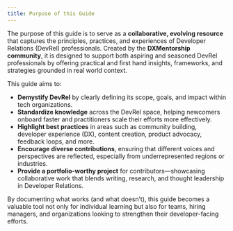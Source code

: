 ```yaml
---
title: Purpose of this Guide
---
```


The purpose of this guide is to serve as a **collaborative, evolving resource** 
that captures the principles, practices, and experiences of Developer Relations (DevRel) professionals. 
Created by the **DXMentorship community**, it is designed to support both aspiring and seasoned
DevRel professionals by offering practical and first hand insights, frameworks, and strategies grounded in
real world context.

This guide aims to:

- **Demystify DevRel** by clearly defining its scope, goals, and impact within tech organizations.
- **Standardize knowledge** across the DevRel space, helping newcomers onboard faster and practitioners scale their efforts more effectively.
- **Highlight best practices** in areas such as community building, developer experience (DX), content creation, product advocacy, feedback loops, and more.
- **Encourage diverse contributions**, ensuring that different voices and perspectives are reflected, especially from underrepresented regions or industries.
- **Provide a portfolio-worthy project** for contributors—showcasing collaborative work that blends writing, research, and thought leadership in Developer Relations.

By documenting what works (and what doesn’t), this guide becomes a valuable tool not only for individual learning but also for teams, hiring managers, and organizations looking to strengthen their developer-facing efforts.



